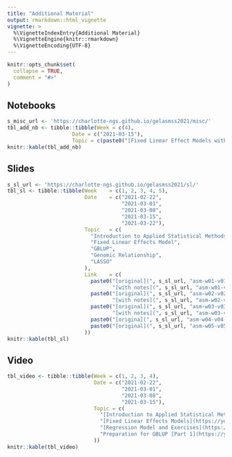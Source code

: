 ```yaml
---
title: "Additional Material"
output: rmarkdown::html_vignette
vignette: >
  %\VignetteIndexEntry{Additional Material}
  %\VignetteEngine{knitr::rmarkdown}
  %\VignetteEncoding{UTF-8}
---
```


```r
knitr::opts_chunk$set(
  collapse = TRUE,
  comment = "#>"
)
```

## Notebooks

```r
s_misc_url <- 'https://charlotte-ngs.github.io/gelasmss2021/misc/'
tbl_add_nb <- tibble::tibble(Week = c(4),
                     Date = c("2021-03-15"),
                     Topic = c(paste0("[Fixed Linear Effect Models with Genomic Data](", s_misc_url, "20210315_flem_problem_genomic_data.nb.html)", collapse = '')))
knitr::kable(tbl_add_nb)
```

## Slides

```r
s_sl_url <- 'https://charlotte-ngs.github.io/gelasmss2021/sl/'
tbl_sl <- tibble::tibble(Week    = c(1, 2, 3, 4, 5),
                         Date    = c("2021-02-22",
                                     "2021-03-01",
                                     "2021-03-08",
                                     "2021-03-15",
                                     "2021-03-22"),
                         Topic   = c(
                           "Introduction to Applied Statistical Methods",
                           "Fixed Linear Effects Model",
                           "GBLUP",
                           "Genomic Relationship",
                           "LASSO"
                         ),
                         Link    = c(
                           paste0("[original](", s_sl_url, "asm-w01-v01-intro.pdf) | ", 
                                  "[with notes](", s_sl_url, "asm-w01-v01-intro_with_notes.pdf)", collapse = ''),
                           paste0("[original](", s_sl_url, "asm-w02-v02-flem.pdf) | ", 
                                  "[with notes](", s_sl_url, "asm-w02-v02-flem_with_notes.pdf)", collapse = ''),
                           paste0("[original](", s_sl_url, "asm-w03-v03-gblup.pdf) | ",
                                  "[with notes](", s_sl_url, "asm-w03-v03-gblup_with_notes.pdf)", collapse = ''),
                           paste0("[origina](", s_sl_url, "asm-w04-v04-grm.pdf)", collapse = ''), 
                           paste0("[original](", s_sl_url, "asm-w05-v05-lasso.pdf", collapse = '')
                         ))
knitr::kable(tbl_sl)
```


## Video

```r
tbl_video <- tibble::tibble(Week = c(1, 2, 3, 4),
                            Date = c("2021-02-22",
                                     "2021-03-01",
                                     "2021-03-08", 
                                     "2021-03-15"),
                            Topic = c(
                              "[Introduction to Applied Statistical Methods](https://youtu.be/wMHUiDgAUI8)",
                              "[Fixed Linear Effects Models](https://youtu.be/uBhibtFV964)",
                              "[Regression Model and Exercises](https://youtu.be/OwvR1k4WMrE)",
                              "Preparation for GBLUP [Part 1](https://youtu.be/2IDhnLSEeqY) | [Part 2](https://youtu.be/6WzjfJ51xZU)"
                            ))
knitr::kable(tbl_video)
```

